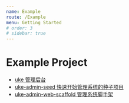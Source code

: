 ```yaml
---
name: Example
route: /Example
menu: Getting Started
# order: 3
# sidebar: true
---
```


# Example Project

- [uke 管理后台](https://admin.ukelli.com/)
- [uke-admin-seed 快速开始管理系统的种子项目](https://github.com/SANGET/uke-admin-seed)
- [uke-admin-web-scaffold 管理系统脚手架](https://github.com/SANGET/uke-admin-web-scaffold.git)